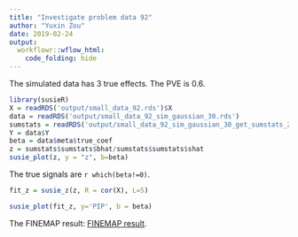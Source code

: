 ```yaml
---
title: "Investigate problem data 92"
author: "Yuxin Zou"
date: 2019-02-24
output: 
  workflowr::wflow_html:
    code_folding: hide
---
```


The simulated data has 3 true effects. The PVE is 0.6.
```r
library(susieR)
X = readRDS('output/small_data_92.rds')$X
data = readRDS('output/small_data_92_sim_gaussian_30.rds')
sumstats = readRDS('output/small_data_92_sim_gaussian_30_get_sumstats_2.rds')
Y = data$Y
beta = data$meta$true_coef
z = sumstats$sumstats$bhat/sumstats$sumstats$shat
susie_plot(z, y = "z", b=beta)
```

The true signals are `r which(beta!=0)`. 

```r
fit_z = susie_z(z, R = cor(X), L=5)
```

```r
susie_plot(fit_z, y='PIP', b = beta)
```

The FINEMAP result: [FINEMAP result](small_data_92_sim_gaussian_30_get_sumstats_2_finemap_2_plot_finemap_2.plot_file.pdf).
